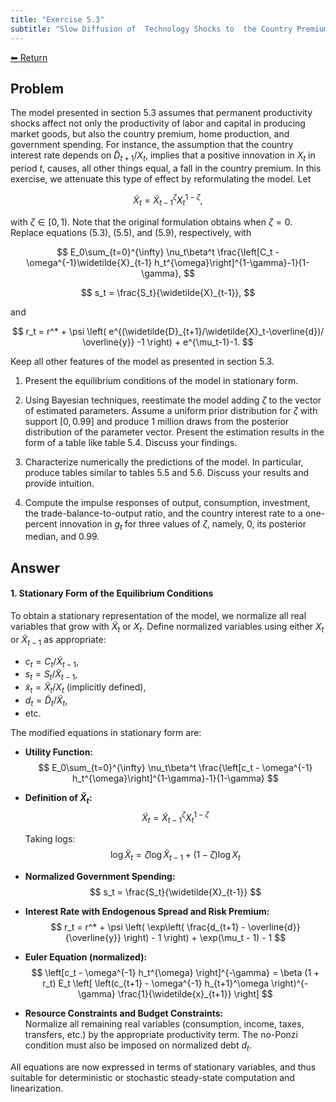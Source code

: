 ```yaml
---
title: "Exercise 5.3"
subtitle: "Slow Diffusion of  Technology Shocks to  the Country Premium, Household Production, and Government Spending"
---
```

<a class="return-button" href="index.qmd">⬅ Return</a>

## Problem

The model presented in section 5.3 assumes that permanent productivity shocks affect not only the productivity of labor and capital in producing market goods, but also the country premium, home production, and government spending. For instance, the assumption that the country interest rate depends on $\widetilde{D}_{t+1}/X_t$, implies  that a positive innovation in $X_t$ in period $t$, causes, all other things equal, a fall in the country premium. In this exercise, we attenuate this type of effect by reformulating the model. Let 

$$
\widetilde{X}_t = \widetilde{X}_{t-1}^{\zeta}X_t^{1-\zeta},
$$

with $\zeta\in[0,1)$. Note that the original formulation obtains when $\zeta=0$. Replace equations (5.3), (5.5), and (5.9), respectively, with

$$
E_0\sum_{t=0}^{\infty} \nu_t\beta^t
\frac{\left[C_t - \omega^{-1}\widetilde{X}_{t-1} h_t^{\omega}\right]^{1-\gamma}-1}{1-\gamma},
$$

$$
s_t =  \frac{S_t}{\widetilde{X}_{t-1}}, 
$$

and

$$
r_t = 
r^* +  \psi \left(
e^{(\widetilde{D}_{t+1}/\widetilde{X}_t-\overline{d})/ \overline{y}}  -1 \right)
+ e^{\mu_t-1}-1.
$$

Keep all other features of the  model as presented in section 5.3.

1. Present the equilibrium conditions of the model in stationary form. 

2. Using Bayesian techniques, reestimate the model adding $\zeta$ to the vector of estimated parameters. Assume a uniform prior distribution for $\zeta$ with support $[0,0.99]$ and produce 1 million draws from the posterior distribution of the parameter vector. 
Present the estimation results in the form of a table like table 5.4. Discuss your findings. 

3. Characterize numerically the predictions of the model. In particular, produce tables similar to tables 5.5 and 5.6. Discuss your results and provide intuition. 

4. Compute the impulse responses of output, consumption, investment, the trade-balance-to-output ratio, and the country interest rate to a one-percent innovation in $g_t$ for three values of $\zeta$, namely, 0,   its posterior median, and 0.99.  



## Answer

#### 1. Stationary Form of the Equilibrium Conditions

To obtain a stationary representation of the model, we normalize all real variables that grow with $\widetilde{X}_t$ or $X_t$. Define normalized variables using either $X_t$ or $\widetilde{X}_{t-1}$ as appropriate:

- $c_t = C_t / \widetilde{X}_{t-1}$,
- $s_t = S_t / \widetilde{X}_{t-1}$,
- $\widetilde{x}_t = \widetilde{X}_t / X_t$ (implicitly defined),
- $d_t = \widetilde{D}_t / \widetilde{X}_t$,
- etc.

The modified equations in stationary form are:

- **Utility Function:**
  $$
  E_0\sum_{t=0}^{\infty} \nu_t\beta^t
  \frac{\left[c_t - \omega^{-1} h_t^{\omega}\right]^{1-\gamma}-1}{1-\gamma}
  $$

- **Definition of $\widetilde{X}_t$:**
  $$
  \widetilde{X}_t = \widetilde{X}_{t-1}^{\zeta} X_t^{1-\zeta}
  $$

  Taking logs:
  $$
  \log \widetilde{X}_t = \zeta \log \widetilde{X}_{t-1} + (1 - \zeta) \log X_t
  $$

- **Normalized Government Spending:**
  $$
  s_t = \frac{S_t}{\widetilde{X}_{t-1}}
  $$

- **Interest Rate with Endogenous Spread and Risk Premium:**
  $$
  r_t = r^* + \psi \left(
  \exp\left( \frac{d_{t+1} - \overline{d}}{\overline{y}} \right) - 1
  \right) + \exp(\mu_t - 1) - 1
  $$

- **Euler Equation (normalized):**
  $$
  \left[c_t - \omega^{-1} h_t^{\omega} \right]^{-\gamma} = \beta (1 + r_t) E_t \left[ \left(c_{t+1} - \omega^{-1} h_{t+1}^\omega \right)^{-\gamma} \frac{1}{\widetilde{x}_{t+1}} \right]
  $$

- **Resource Constraints and Budget Constraints:**  
  Normalize all remaining real variables (consumption, income, taxes, transfers, etc.) by the appropriate productivity term. The no-Ponzi condition must also be imposed on normalized debt $d_t$.

All equations are now expressed in terms of stationary variables, and thus suitable for deterministic or stochastic steady-state computation and linearization.

